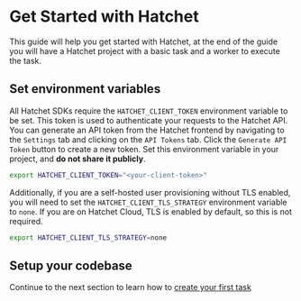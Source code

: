 
# Get Started with Hatchet

This guide will help you get started with Hatchet, at the end of the guide you will have a Hatchet project with a basic task and a worker to execute the task.

## Set environment variables

All Hatchet SDKs require the `HATCHET_CLIENT_TOKEN` environment variable to be set. This token is used to authenticate your requests to the Hatchet API. You can generate an API token from the Hatchet frontend by navigating to the `Settings` tab and clicking on the `API Tokens` tab. Click the `Generate API Token` button to create a new token. Set this environment variable in your project, and **do not share it publicly**.

```bash copy
export HATCHET_CLIENT_TOKEN="<your-client-token>"
```

Additionally, if you are a self-hosted user provisioning without TLS enabled, you will need to set the `HATCHET_CLIENT_TLS_STRATEGY` environment variable to `none`. If you are on Hatchet Cloud, TLS is enabled by default, so this is not required.

```bash copy
export HATCHET_CLIENT_TLS_STRATEGY=none
```

## Setup your codebase

<Tabs />

Continue to the next section to learn how to [create your first task](./your-first-task)
